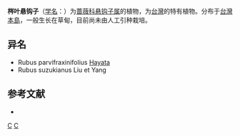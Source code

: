 {{Speciesbox
| taxon = Rubus fraxinifoliolus
| status = 
| status_system = 
| image =
| authority = [[早田文藏|Hayata]]
}}

'''梣叶悬钩子'''（[[学名|学名]]：{{lang|la|''Rubus fraxinifoliolus''}}）为[[蔷薇科|蔷薇科]][[悬钩子属|悬钩子属]]的植物，为[[台灣|台灣]]的特有植物。分布于[[台灣島|台灣本島]]，一般生长在草甸，目前尚未由人工引种栽培。

== 异名 ==
* Rubus parvifraxinifolius [[早田文藏|Hayata]]
* Rubus suzukianus Liu et Yang

== 参考文献 ==
<div class="references-small">
* {{cite web| url =http://www.bioinfo.cn/db05/KmzwSpecies.php?action=view&id=19353| title =梣叶悬钩子| work =《中国高等植物数据库全库》| publisher =中国科学院微生物研究所| author =昆明植物研究所| accessdate =2009-02-25| deadurl =yes| archiveurl =https://web.archive.org/web/20160305054059/http://www.bioinfo.cn/db05/KmzwSpecies.php?action=view&id=19353| archivedate =2016-03-05}}
</div>
{{Taxonbar|from=Q15230588}}

[[Category:悬钩子属|C]]
[[Category:臺灣特有植物|C]]